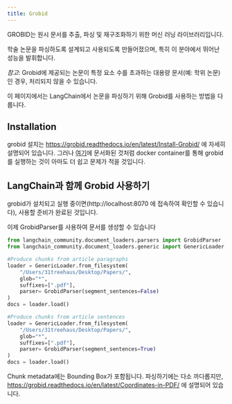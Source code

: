 ```yaml
---
title: Grobid
---
```


GROBID는 원시 문서를 추출, 파싱 및 재구조화하기 위한 머신 러닝 라이브러리입니다.

학술 논문을 파싱하도록 설계되고 사용되도록 만들어졌으며, 특히 이 분야에서 뛰어난 성능을 발휘합니다.

*참고*: Grobid에 제공되는 논문이 특정 요소 수를 초과하는 대용량 문서(예: 학위 논문)인 경우, 처리되지 않을 수 있습니다.

이 페이지에서는 LangChain에서 논문을 파싱하기 위해 Grobid를 사용하는 방법을 다룹니다.

## Installation
grobid 설치는 https://grobid.readthedocs.io/en/latest/Install-Grobid/ 에 자세히 설명되어 있습니다.
그러나 [여기](https://grobid.readthedocs.io/en/latest/Grobid-docker/)에 문서화된 것처럼 docker container를 통해 grobid를 실행하는 것이 아마도 더 쉽고 문제가 적을 것입니다.

## LangChain과 함께 Grobid 사용하기

grobid가 설치되고 실행 중이면(http://localhost:8070 에 접속하여 확인할 수 있습니다),
사용할 준비가 완료된 것입니다.

이제 GrobidParser를 사용하여 문서를 생성할 수 있습니다
```python
from langchain_community.document_loaders.parsers import GrobidParser
from langchain_community.document_loaders.generic import GenericLoader

#Produce chunks from article paragraphs
loader = GenericLoader.from_filesystem(
    "/Users/31treehaus/Desktop/Papers/",
    glob="*",
    suffixes=[".pdf"],
    parser= GrobidParser(segment_sentences=False)
)
docs = loader.load()

#Produce chunks from article sentences
loader = GenericLoader.from_filesystem(
    "/Users/31treehaus/Desktop/Papers/",
    glob="*",
    suffixes=[".pdf"],
    parser= GrobidParser(segment_sentences=True)
)
docs = loader.load()
```
Chunk metadata에는 Bounding Box가 포함됩니다. 파싱하기에는 다소 까다롭지만,
https://grobid.readthedocs.io/en/latest/Coordinates-in-PDF/ 에 설명되어 있습니다.
